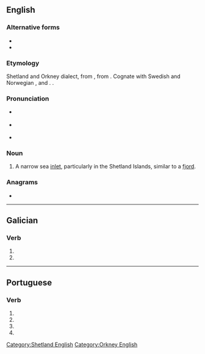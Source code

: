 {{also|vo'e|vö|vö.}}
==English==

===Alternative forms===
* {{l|en|vae}}
* {{l|en|vo}}

===Etymology===
Shetland and Orkney dialect, from {{etyl|nrn|en}}, from {{etyl|non|en}} {{m|non|vágr}}. Cognate with Swedish and Norwegian {{m|no|våg}}, and {{cog|fo|vágur}}. {{doublet|way|lang=en}}.

===Pronunciation===
* {{a|RP}} {{IPA|/vəʊ/|lang=en}}
* {{a|GA}} {{IPA|/voʊ/|lang=en}}
* {{rhymes|əʊ|lang=en}}

===Noun===
{{en-noun}}

# {{lb|en|British}} A narrow sea [[inlet]], particularly in the Shetland Islands, similar to a [[fjord]].

[[Category:Shetland English]]
[[Category:Orkney English]]

===Anagrams===
* {{anagrams|en|a=eov|OEV}}

----

==Galician==

===Verb===
{{gl-verb-form}}

# {{inflection of|voar|lang=gl||1|s|pres|subj}}
# {{inflection of|voar|lang=gl||3|s|pres|subj}}

----

==Portuguese==

===Verb===
{{head|pt|verb form}}

# {{pt-verb form of|voar|ar|subjunctive|present|singular|first}}
# {{pt-verb form of|voar|ar|subjunctive|present|singular|third}}
# {{pt-verb form of|voar|ar|imperative|affirmative|singular|third|}}
# {{pt-verb form of|voar|ar|imperative|negative|singular|third|}}